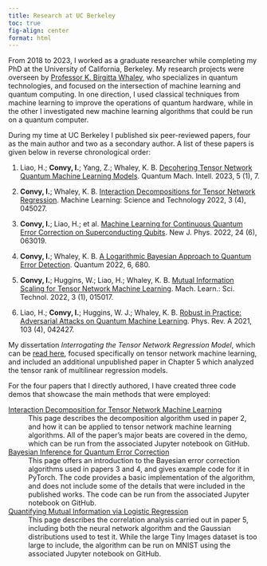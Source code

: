 ```yaml
---
title: Research at UC Berkeley
toc: true
fig-align: center
format: html
---
```


From 2018 to 2023, I worked as a graduate researcher while completing my PhD at the University of California, Berkeley. My research projects were overseen by [Professor K. Birgitta Whaley](https://chemistry.berkeley.edu/faculty/chem/whaley), who specializes in quantum technologies, and focused on the intersection of machine learning and quantum computing. In one direction, I used classical techniques from machine learning to improve the operations of quantum hardware, while in the other I investigated new machine learning algorithms that could be run on a quantum computer.

During my time at UC Berkeley I published six peer-reviewed papers, four as the main author and two as a secondary author. A list of these papers is given below in reverse chronological order:

1. Liao, H.; **Convy, I.**; Yang, Z.; Whaley, K. B. [Decohering Tensor Network Quantum Machine Learning Models](https://link.springer.com/article/10.1007/s42484-022-00095-9). Quantum Mach. Intell. 2023, 5 (1), 7.

2. **Convy, I.**; Whaley, K. B. [Interaction Decompositions for Tensor Network Regression](https://iopscience.iop.org/article/10.1088/2632-2153/aca271/meta). Machine Learning: Science and Technology 2022, 3 (4), 045027.

3. **Convy, I.**; Liao, H.; et al. [Machine Learning for Continuous Quantum Error Correction on Superconducting Qubits](https://iopscience.iop.org/article/10.1088/1367-2630/ac66f9/meta). New J. Phys. 2022, 24 (6), 063019.

4. **Convy, I.**; Whaley, K. B. [A Logarithmic Bayesian Approach to Quantum Error Detection](https://quantum-journal.org/papers/q-2022-04-04-680/). Quantum 2022, 6, 680.

5. **Convy, I.**; Huggins, W.; Liao, H.; Whaley, K. B. [Mutual Information Scaling for Tensor Network Machine Learning](https://iopscience.iop.org/article/10.1088/2632-2153/ac44a9/meta). Mach. Learn.: Sci. Technol. 2022, 3 (1), 015017.

6. Liao, H.; **Convy, I.**; Huggins, W. J.; Whaley, K. B. [Robust in Practice: Adversarial Attacks on Quantum Machine Learning](https://arxiv.org/abs/2010.08544). Phys. Rev. A 2021, 103 (4), 042427.

My dissertation *Interrogating the Tensor Network Regression Model*, which can be [read here](https://storage.googleapis.com/icpublicstuff/projects/phd/thesis.pdf), focused specifically on tensor network machine learning, and included an additional unpublished paper in Chapter 5 which analyzed the tensor rank of multilinear regression models.  

For the four papers that I directly authored, I have created three code demos that showcase the main methods that were employed:

[Interaction Decomposition for Tensor Network Machine Learning](/projects/phd/decomp/deomp.qmd)
: This page describes the decomposition algorithm used in paper 2, and how it can be applied to tensor network machine learning algorithms. All of the paper's major beats are covered in the demo, which can be run from the associated Jupyter notebook on GitHub.

[Bayesian Inference for Quantum Error Correction](/projects/phd/bayesian/bayesian.qmd)
: This page offers an introduction to the Bayesian error correction algorithms used in papers 3 and 4, and gives example code for it in PyTorch. The code provides a basic implementation of the algorithm, and does not include some of the details that were included in the published works. The code can be run from the associated Jupyter notebook on GitHub.

[Quantifying Mutual Information via Logistic Regression](/projects/phd/mi-scaling/mi-scaling.qmd)
: This page describes the correlation analysis carried out in paper 5, including both the neural network algorithm and the Gaussian distributions used to test it. While the large Tiny Images dataset is too large to include, the algorithm can be run on MNIST using the associated Jupyter notebook on GitHub.